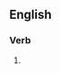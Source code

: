 ==English==

===Verb===
{{head|en|present participle}}

# {{present participle of|depoliticize|lang=en|nocat=1}}